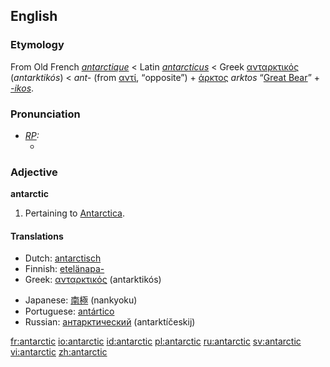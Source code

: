 {{see|Antarctic}}
==English==

===Etymology===
From Old French ''[[antarctique]]'' < Latin ''[[antarcticus]]'' < Greek [[ανταρκτικός]] (''antarktikós'') < ''ant-'' (from [[αντί]], “opposite”) + [[άρκτος]] ''arktos'' “[[Great Bear]]” + ''[[-ic|-ikos]]''.

===Pronunciation===
* ''[[RP]]:''
** {{IPA|/ænˈtɑːktɪk/}}

===Adjective===
'''antarctic'''

# Pertaining to [[Antarctica]].

====Translations====
{{top}}
*Dutch: [[antarctisch]]
*Finnish: [[etelänapa-]]
*Greek: [[ανταρκτικός]] (antarktikós)
{{mid}}
*Japanese: [[南極]] (nankyoku)
*Portuguese: [[antártico]]
*Russian: [[антарктический]] (antarktíčeskij)
{{bottom}}

[[fr:antarctic]]
[[io:antarctic]]
[[id:antarctic]]
[[pl:antarctic]]
[[ru:antarctic]]
[[sv:antarctic]]
[[vi:antarctic]]
[[zh:antarctic]]